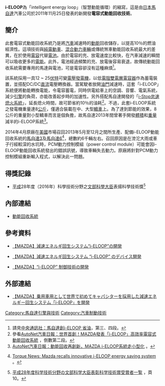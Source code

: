 {{lowercase}}
'''i-ELOOP'''為「intelligent energy loop」（智慧動能循環）的縮寫，這是由[[日本|日本]][[馬自達|馬自達]]汽車公司於2011年11月25日發表的新開發'''電容式動能回收技術'''。

== 簡介 ==
此套電容式動能回收系統乃是將[[汽車|汽車]]減速時的[[動能|動能]]回收儲存，以提高10％的燃油經濟性。這項技術與[[純電動車|純電動車]]、[[混合動力車輛|混合動力車輛]]或傳統煞車動能回收系統最大的差異，在於使用[[電容|電容]]代替[[電池|電池]]。由於電容的充、放電速度比較快，在汽車減速的瞬間可以吸收更多的[[電能|電能]]。此外，電池經過頻繁的充、放電後容易衰退，故傳統動能回收系統需要專用的馬達與電池，可是電容卻沒有這種麻煩<ref>請見[http://www.cnabc.com/ShowNews/Detail.aspx?type=classify&category=aALL&id=201111250897 中央通訊社：馬自達創i-ELOOP 省油]{{Dead link|date=2020年1月 |bot=InternetArchiveBot |fix-attempted=yes }}，第三、四段。</ref>。

該系統採用一具12 ~ 25[[伏特|伏特]]可變[[電壓|電壓]][[發電機|發電機]]，以低[[電阻|電阻]][[雙電層電容器|雙電層電容器]]作為蓄電裝置，並搭配DC/DC[[直流電|直流]]電壓轉換器。當駕駛者放開[[節流閥|油門]]減速時，這套「i-ELOOP」系統便將動能轉換電能，令電容蓄電，同時供電給車上的空調、音響、電氣系統，減少[[發動機|引擎]]的負荷，亦能改善起步時的加速性。另外搭配馬自達開發的「[[i-Stop怠速熄火系統|i-Stop怠速熄火系統]]」，延長熄火時間，故可節省約10％的油耗<ref>參看[http://www.autonet.com.tw/cgi-bin/view.cgi?/news/2011/11/b1110772.ti+a2+a3+a4+a5+b1+/news/2011/11/b1110772+b3+d6+c1+c2+c3+e1+e2+e3+e5+f1 AutoNet汽車日報：世界首創！MAZDA發表「i-ELOOP」高效率電容式動能回收系統] {{Wayback|url=http://www.autonet.com.tw/cgi-bin/view.cgi?%2Fnews%2F2011%2F11%2Fb1110772.ti+a2+a3+a4+a5+b1+%2Fnews%2F2011%2F11%2Fb1110772+b3+d6+c1+c2+c3+e1+e2+e3+e5+f1 |date=20160305205345 }}，倒數第二段。</ref>。不過，此套i-ELOOP系統之發電機重量達8[[公斤|公斤]]，僅適合裝載在中、大型[[轎車|轎車]]上。為了達到節能的效果，8公斤的重量對小型轎車而言是個負擔，故馬自達2013年間曾著手開發[[體積|體積]]和[[重量|重量]]減半的i-ELOOP系統<ref>[http://www.autonet.com.tw/cgi-bin/view.cgi?/news/2012/6/b2060167.ti+a2+a3+a4+a5+b1+/news/2012/6/b2060167+b3+d6+c1+c2+c3+e1+e2+e3+e5+f1 AutoNet汽車日報：動能回收再創新，MAZDA i-ELOOP系統走小型化] {{Wayback|url=http://www.autonet.com.tw/cgi-bin/view.cgi?%2Fnews%2F2012%2F6%2Fb2060167.ti+a2+a3+a4+a5+b1+%2Fnews%2F2012%2F6%2Fb2060167+b3+d6+c1+c2+c3+e1+e2+e3+e5+f1 |date=20160304114133 }}。</ref>。

2014年4月原廠在[[美國|美國]]市場召回2013年5月至12月之間所生產、配備i-ELOOP動能回收系統的[[馬自達3|馬自達3]]及[[馬自達6|馬自達6]]<ref>{{en}}[http://www.torquenews.com/1083/mazda-recalls-innovative-i-eloop-energy-saving-system Torque News: Mazda recalls innovative i-ELOOP energy saving system] {{Wayback|url=http://www.torquenews.com/1083/mazda-recalls-innovative-i-eloop-energy-saving-system |date=20150502183507 }}。</ref>，總數約6千輛左右。召回原因是在滂沱大雨或車子行經較深的水坑時，PCM動力控制模組（power control module）可能會因i-ELOOP動能回收系統發出的錯誤訊號，導致車輛失去動力。原廠將針對PCM動力控制模組重新輸入程式，以解決此一問題。

== 得獎記錄 ==
* [[平成|平成]]28年度（2016年）科學技術分野之[[文部科學大臣|文部科學大臣]]表揚科學技術獎<ref>{{ja}}[http://www.mext.go.jp/b_menu/houdou/28/04/__icsFiles/afieldfile/2016/04/19/1369460_02.pdf 平成28年度科学技術分野の文部科学大臣表彰科学技術賞受賞者一覧] {{Wayback|url=http://www.mext.go.jp/b_menu/houdou/28/04/__icsFiles/afieldfile/2016/04/19/1369460_02.pdf |date=20160507061620 }}，頁10。</ref>

== 內部連結 ==
* [[動能回收系統|動能回收系統]]

== 參考資料 ==
* {{ja}}[http://www.mazda.com/contentassets/c9c12efa86a64ebab4353fb441ff3b9c/files/2012_no009.pdf 【MAZDA】減速エネルギ回生システム“i-ELOOP”の開発]{{Wayback|url=http://www.mazda.com/contentassets/c9c12efa86a64ebab4353fb441ff3b9c/files/2012_no009.pdf |date=20150922020518 }}
* {{ja}}[http://www.mazda.com/contentassets/c9c12efa86a64ebab4353fb441ff3b9c/files/2012_no010.pdf 【MAZDA】減速エネルギ回生システム “i-ELOOP” のデバイス開発]{{Wayback|url=http://www.mazda.com/contentassets/c9c12efa86a64ebab4353fb441ff3b9c/files/2012_no010.pdf |date=20150922023120 }}
* {{ja}}[http://www.mazda.com/contentassets/c9c12efa86a64ebab4353fb441ff3b9c/files/2012_no011.pdf 【MAZDA】“i-ELOOP” 制御技術の開発]{{Wayback|url=http://www.mazda.com/contentassets/c9c12efa86a64ebab4353fb441ff3b9c/files/2012_no011.pdf |date=20150921235516 }}
{{reflist}}

== 外部連結 ==
* {{ja}}[http://www2.mazda.com/ja/publicity/release/2011/201111/111125a.html 【MAZDA】乗用車用として世界で初めてキャパシターを採用した減速エネルギー回生システム「i-ELOOP」を開発]{{Wayback|url=http://www2.mazda.com/ja/publicity/release/2011/201111/111125a.html |date=20150629131540 }}

[[Category:馬自達引擎與技術|Category:馬自達引擎與技術]]
[[Category:汽車制動技術|Category:汽車制動技術]]